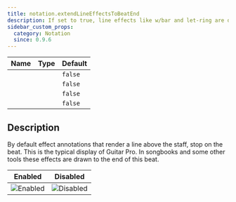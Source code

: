 ```yaml
---
title: notation.extendLineEffectsToBeatEnd
description: If set to true, line effects like w/bar and let-ring are drawn until the end of the beat instead of the start
sidebar_custom_props:
  category: Notation
  since: 0.9.6
---
```


<SinceBadge since="0.9.6" />

<table className="table table-striped table-condensed type-table">
    <thead>
        <tr>
          <th>Name</th>
          <th>Type</th>
          <th>Default</th>
        </tr>
    </thead>
    <tbody>
        <tr>
          <td><CodeBadge type="js" name="notation.extendLineEffectsToBeatEnd" /></td>
          <td><CodeBadge type="js" name="boolean" /></td>
          <td><code>false</code></td>
        </tr>
        <tr>
          <td><CodeBadge type="json" name="notation.extendLineEffectsToBeatEnd" /></td>
          <td><CodeBadge type="json" name="boolean" /></td>
          <td><code>false</code></td>
        </tr>
        <tr>
          <td><CodeBadge type="net" name="Notation.ExtendLineEffectsToBeatEnd" /></td>
          <td><CodeBadge type="net" name="bool" /></td>
          <td><code>false</code></td>
        </tr>
        <tr>
          <td><CodeBadge type="android" name="notation.extendLineEffectsToBeatEnd" /></td>
          <td><CodeBadge type="android" name="Boolean" /></td>
          <td><code>false</code></td>
        </tr>
    </tbody>
</table>

## Description
By default effect annotations that render a line above the staff, stop on the beat. This is the typical display of Guitar Pro. In songbooks and some other tools
these effects are drawn to the end of this beat.

| Enabled                                                                     | Disabled                                                                      |
|-----------------------------------------------------------------------------|-------------------------------------------------------------------------------|
| ![Enabled](/img/reference/property/extendlineeffectstobeatend-enabled.png) | ![Disabled](/img/reference/property/extendlineeffectstobeatend-disabled.png) |
